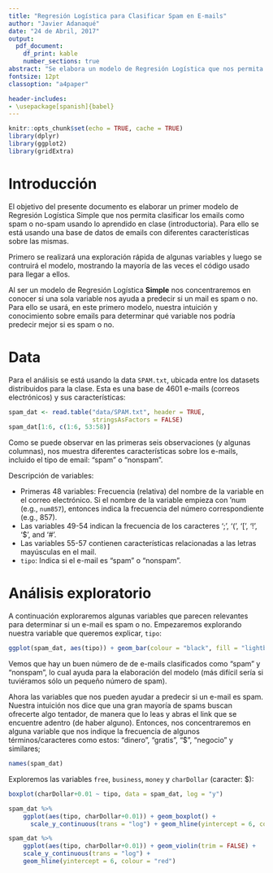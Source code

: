 ```yaml
---
title: "Regresión Logística para Clasificar Spam en E-mails"
author: "Javier Adanaqué"
date: "24 de Abril, 2017"
output:
  pdf_document:
    df_print: kable
    number_sections: true
abstract: "Se elabora un modelo de Regresión Logística que nos permita clasificar emails como spam."
fontsize: 12pt
classoption: "a4paper"

header-includes:
- \usepackage[spanish]{babel}
---
```


```r
knitr::opts_chunk$set(echo = TRUE, cache = TRUE)
library(dplyr)
library(ggplot2)
library(gridExtra)
```

# Introducción

El objetivo del presente documento es elaborar un primer modelo de Regresión Logística Simple que nos permita clasificar los emails como spam o no-spam usando lo aprendido en clase (introductoria). Para ello se está usando una base de datos de emails con diferentes características sobre las mismas.

Primero se realizará una exploración rápida de algunas variables y luego se contruirá el modelo, mostrando la mayoría de las veces el código usado para llegar a ellos.

Al ser un modelo de Regresión Logística **Simple** nos concentraremos en conocer si una sola variable nos ayuda a predecir si un mail es spam o no. Para ello se usará, en este primero modelo, nuestra intuición y conocimiento sobre emails para determinar qué variable nos podría predecir mejor si es spam o no.

# Data

Para el análisis se está usando la data `SPAM.txt`, ubicada entre los datasets
distribuidos para la clase. Esta es una base de 4601 e-mails (correos electrónicos) y sus características:

```r
spam_dat <- read.table("data/SPAM.txt", header = TRUE,
                       stringsAsFactors = FALSE)
spam_dat[1:6, c(1:6, 53:58)]
```

Como se puede observar en las primeras seis observaciones (y algunas columnas), nos muestra diferentes características sobre los e-mails, incluido el tipo de email: "spam" o "nonspam".

Descripción de variables:

- Primeras 48 variables: Frecuencia (relativa) del nombre de la variable en el correo electrónico. Si el nombre de la variable empieza con 'num (e.g., `num857`), entonces indica la frecuencia del número correspondiente (e.g., 857).
- Las variables 49-54 indican la frecuencia de los caracteres ‘;’, ‘(’, ‘[’, ‘!’, ‘\$’, and ‘\#’.
- Las variables 55-57 contienen características relacionadas a las letras mayúsculas en el mail.
- `tipo`: Indica si el e-mail es "spam" o "nonspam".

# Análisis exploratorio

A continuación exploraremos algunas variables que parecen relevantes para determinar si un e-mail es spam o no. Empezaremos explorando nuestra variable que queremos explicar, `tipo`:

```r
ggplot(spam_dat, aes(tipo)) + geom_bar(colour = "black", fill = "lightblue")
```

Vemos que hay un buen número de de e-mails clasificados como "spam" y "nonspam", lo cual ayuda para la elaboración del modelo (más difícil sería si tuviéramos sólo un pequeño número de spam).

Ahora las variables que nos pueden ayudar a predecir si un e-mail es spam. Nuestra intuición nos dice que una gran mayoría de spams buscan ofrecerte algo tentador, de manera que lo leas y abras el link que se encuentre adentro (de haber alguno). Entonces, nos concentraremos en alguna variable que nos indique la frecuencia de algunos términos/caracteres como estos: "dinero", "gratis", "$", "negocio" y similares;

```r
names(spam_dat)
```

Exploremos las variables `free`, `business`, `money` y `charDollar` (caracter: $):

```r
boxplot(charDollar+0.01 ~ tipo, data = spam_dat, log = "y")
```

```r
spam_dat %>%
    ggplot(aes(tipo, charDollar+0.01)) + geom_boxplot() +
      scale_y_continuous(trans = "log") + geom_hline(yintercept = 6, colour = "red")
```

```r
spam_dat %>%
    ggplot(aes(tipo, charDollar+0.01)) + geom_violin(trim = FALSE) +
    scale_y_continuous(trans = "log") +
    geom_hline(yintercept = 6, colour = "red")
```


